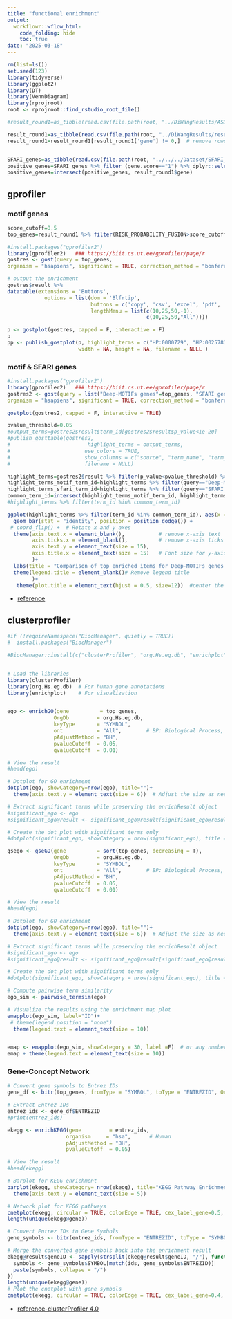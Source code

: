 ---
title: "functional enrichment"
output:
  workflowr::wflow_html:
    code_folding: hide
    toc: true
date: "2025-03-18"
---


```{r, message=F, warning=F}
rm(list=ls())
set.seed(123)
library(tidyverse)
library(ggplot2)
library(DT)
library(VennDiagram)
library(rprojroot)
root <- rprojroot::find_rstudio_root_file()
```



```{r, message=F, warning=F}
#result_round1=as_tibble(read.csv(file.path(root, "../DiWangResults/ASD_prediction_results/ASD_RISK_PREDICTION_round1.csv"))) # old results 

result_round1=as_tibble(read.csv(file.path(root, "../DiWangResults/results updated_20250303/ASD_RISK_PREDICTION round 1.csv")))
result_round1=result_round1[result_round1['gene'] != 0,]  # remove rows with gene=0


SFARI_genes=as_tibble(read.csv(file.path(root, "../../../Dataset/SFARI_base/SFARI-Gene_genes_08-19-2024release_09-16-2024export.csv")))
positive_genes=SFARI_genes %>% filter (gene.score=="1") %>% dplyr::select(gene.symbol) %>% pull()
positive_genes=intersect(positive_genes, result_round1$gene)

```


## gprofiler 



### motif genes 


```{r, message=F, warning=F}
score_cutoff=0.5
top_genes=result_round1 %>% filter(RISK_PROBABILITY_FUSION>score_cutoff) %>% dplyr::select(gene_gencodeV33) %>% pull

#install.packages("gprofiler2")
library(gprofiler2)   ### https://biit.cs.ut.ee/gprofiler/page/r
gostres <- gost(query = top_genes,
organism = "hsapiens", significant = TRUE, correction_method = "bonferroni")

# output the enrichment 
gostres$result %>% 
datatable(extensions = 'Buttons',
            options = list(dom = 'Blfrtip',
                           buttons = c('copy', 'csv', 'excel', 'pdf', 'print'),
                           lengthMenu = list(c(10,25,50,-1),
                                             c(10,25,50,"All"))))


```




```{r, message=F, warning=F}

p <- gostplot(gostres, capped = F, interactive = F)
p
pp <- publish_gostplot(p, highlight_terms = c("HP:0000729", "HP:0025783", "HP:0000734", "HP:5200241", "GO:0007399"), 
                       width = NA, height = NA, filename = NULL )


```



### motif & SFARI genes 



```{r, message=F, warning=F}
#install.packages("gprofiler2")
library(gprofiler2)   ### https://biit.cs.ut.ee/gprofiler/page/r
gostres2 <- gost(query = list("Deep-MOTIFs genes"=top_genes, "SFARI genes"=positive_genes), 
organism = "hsapiens", significant = TRUE, correction_method = "bonferroni")
```


```{r, message=F, warning=F}
gostplot(gostres2, capped = F, interactive = TRUE)
```




```{r, message=F, warning=F}
pvalue_threshold=0.05
#output_terms=gostres2$result$term_id[gostres2$result$p_value<1e-20]
#publish_gosttable(gostres2, 
#                         highlight_terms = output_terms,
#                        use_colors = TRUE, 
#                        show_columns = c("source", "term_name", "term_size"),
#                        filename = NULL)

highlight_terms=gostres2$result %>% filter(p_value<pvalue_threshold) %>% dplyr::select(term_id, term_name,  query, p_value)
highlight_terms_motif_term_id=highlight_terms %>% filter(query=="Deep-MOTIFs genes") %>% dplyr::select(term_id)%>% pull()
highlight_terms_sfari_term_id=highlight_terms %>% filter(query=="SFARI genes") %>% dplyr::select(term_id)%>% pull()
common_term_id=intersect(highlight_terms_motif_term_id, highlight_terms_sfari_term_id)
#highlight_terms %>% filter(term_id %in% common_term_id)

```


```{r, message=F, warning=F}
ggplot(highlight_terms %>% filter(term_id %in% common_term_id), aes(x = term_id, y = -log10(p_value), fill = query)) +
  geom_bar(stat = "identity", position = position_dodge()) +
 # coord_flip() +  # Rotate x and y axes
  theme(axis.text.x = element_blank(),           # remove x-axis text
        axis.ticks.x = element_blank(),          # remove x-axis ticks 
        axis.text.y = element_text(size = 15), 
        axis.title.x = element_text(size = 15)   # Font size for y-axis label
        )+
  labs(title = "Comparison of top enriched items for Deep-MOTIFs genes and SFARI genes ", x = "", y = expression(paste(-log[10](p-value))))+
  theme(legend.title = element_blank()# Remove legend title
        )+
   theme(plot.title = element_text(hjust = 0.5, size=12))  #center the title

```




* [reference](https://cran.r-project.org/web/packages/gprofiler2/vignettes/gprofiler2.html#gene-list-functional-enrichment-analysis-with-gost)




## clusterprofiler 


```{r, message=F, warning=F}

#if (!requireNamespace("BiocManager", quietly = TRUE))
#  install.packages("BiocManager")

#BiocManager::install(c("clusterProfiler", "org.Hs.eg.db", "enrichplot"))


# Load the libraries
library(clusterProfiler)
library(org.Hs.eg.db)  # For human gene annotations
library(enrichplot)    # For visualization



```




```{r, message=F, warning=F}
ego <- enrichGO(gene          = top_genes, 
               OrgDb         = org.Hs.eg.db, 
               keyType       = "SYMBOL", 
               ont           = "All",        # BP: Biological Process, CC: Cellular Component, MF: Molecular Function
               pAdjustMethod = "BH", 
               pvalueCutoff  = 0.05, 
               qvalueCutoff  = 0.01)

# View the result
#head(ego)

# Dotplot for GO enrichment
dotplot(ego, showCategory=nrow(ego), title="")+
  theme(axis.text.y = element_text(size = 6))  # Adjust the size as needed

# Extract significant terms while preserving the enrichResult object
#significant_ego <- ego
#significant_ego@result <- significant_ego@result[significant_ego@result$p.adjust < 0.05, ]

# Create the dot plot with significant terms only
#dotplot(significant_ego, showCategory = nrow(significant_ego), title = "GO Enrichment - Biological Process")
```




```{r, message=F, warning=F, eval=F}
gsego <- gseGO(gene          = sort(top_genes, decreasing = T),  
               OrgDb         = org.Hs.eg.db,
               keyType       = "SYMBOL", 
               ont           = "All",        # BP: Biological Process, CC: Cellular Component, MF: Molecular Function
               pAdjustMethod = "BH", 
               pvalueCutoff  = 0.05, 
               qvalueCutoff  = 0.01)

# View the result
#head(ego)

# Dotplot for GO enrichment
dotplot(ego, showCategory=nrow(ego), title="")+
  theme(axis.text.y = element_text(size = 6))  # Adjust the size as needed

# Extract significant terms while preserving the enrichResult object
#significant_ego <- ego
#significant_ego@result <- significant_ego@result[significant_ego@result$p.adjust < 0.05, ]

# Create the dot plot with significant terms only
#dotplot(significant_ego, showCategory = nrow(significant_ego), title = "GO Enrichment - Biological Process")
```



```{r, message=F, warning=F, eval=F}

# Compute pairwise term similarity
ego_sim <- pairwise_termsim(ego)

# Visualize the results using the enrichment map plot
emapplot(ego_sim, label="ID")+
 # theme(legend.position = "none")
  theme(legend.text = element_text(size = 10))


emap <- emapplot(ego_sim, showCategory = 30, label =F)  # or any number of categories
emap + theme(legend.text = element_text(size = 10))


```


### Gene-Concept Network




```{r, message=F, warning=F}

# Convert gene symbols to Entrez IDs
gene_df <- bitr(top_genes, fromType = "SYMBOL", toType = "ENTREZID", OrgDb = org.Hs.eg.db)

# Extract Entrez IDs
entrez_ids <- gene_df$ENTREZID
#print(entrez_ids)

ekegg <- enrichKEGG(gene         = entrez_ids, 
                   organism     = "hsa",      # Human
                   pAdjustMethod = "BH", 
                   pvalueCutoff  = 0.05)

# View the result
#head(ekegg)

# Barplot for KEGG enrichment
barplot(ekegg, showCategory= nrow(ekegg), title="KEGG Pathway Enrichment")+
  theme(axis.text.y = element_text(size = 5))

```





```{r, message=F, warning=F}



# Network plot for KEGG pathways
cnetplot(ekegg, circular = TRUE, colorEdge = TRUE, cex_label_gene=0.5, cex_label_category=5)
length(unique(ekegg@gene))
```





```{r, message=F, warning=F}



# Convert Entrez IDs to Gene Symbols
gene_symbols <- bitr(entrez_ids, fromType = "ENTREZID", toType = "SYMBOL", OrgDb = org.Hs.eg.db)

# Merge the converted gene symbols back into the enrichment result
ekegg@result$geneID <- sapply(strsplit(ekegg@result$geneID, "/"), function(ids) {
  symbols <- gene_symbols$SYMBOL[match(ids, gene_symbols$ENTREZID)]
  paste(symbols, collapse = "/")
})
length(unique(ekegg@gene))
# Plot the cnetplot with gene symbols
cnetplot(ekegg, circular = TRUE, colorEdge = TRUE, cex_label_gene=0.4, cex_label_category=1)

```



* [reference-clusterProfiler 4.0](https://www.sciencedirect.com/science/article/pii/S2666675821000667)

